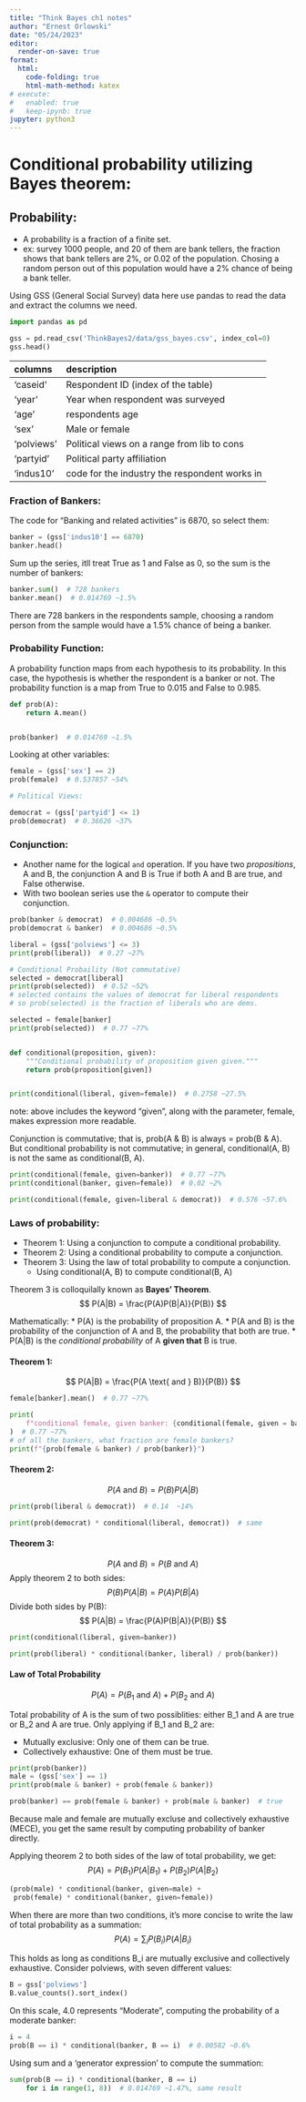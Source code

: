 ```yaml
---
title: "Think Bayes ch1 notes"
author: "Ernest Orlowski"
date: "05/24/2023"
editor:
  render-on-save: true
format:
  html:
    code-folding: true
    html-math-method: katex
# execute:
#   enabled: true
#   keep-ipynb: true
jupyter: python3
---
```


# Conditional probability utilizing Bayes theorem:

## Probability:

-   A probability is a fraction of a finite set.
-   ex: survey 1000 people, and 20 of them are bank tellers, the fraction shows that bank tellers are 2%, or 0.02 of the population. Chosing a random person out of this population would have a 2% chance of being a bank teller.

Using GSS (General Social Survey) data here use pandas to read the data and extract the columns we need.

```python
import pandas as pd

gss = pd.read_csv('ThinkBayes2/data/gss_bayes.csv', index_col=0)
gss.head()
```

| columns    | description                                   |
|:-----------|:----------------------------------------------|
| 'caseid'   | Respondent ID (index of the table)            |
| 'year'     | Year when respondent was surveyed             |
| 'age'      | respondents age                               |
| 'sex'      | Male or female                                |
| 'polviews' | Political views on a range from lib to cons   |
| 'partyid'  | Political party affiliation                   |
| 'indus10'  | code for the industry the respondent works in |

### Fraction of Bankers:

The code for "Banking and related activities" is 6870, so select them:

```python
banker = (gss['indus10'] == 6870)
banker.head()
```

Sum up the series, itll treat True as 1 and False as 0, so the sum is the number of bankers:

```python
banker.sum()  # 728 bankers
banker.mean()  # 0.014769 ~1.5%


```

There are 728 bankers in the respondents sample, choosing a random person from the sample would have a 1.5% chance of being a banker.

### Probability Function:

A probability function maps from each hypothesis to its probability. In this case, the hypothesis is whether the respondent is a banker or not. The probability function is a map from True to 0.015 and False to 0.985.

```python
def prob(A):
    return A.mean()


prob(banker)  # 0.014769 ~1.5%
```

Looking at other variables:

```python
female = (gss['sex'] == 2)
prob(female)  # 0.537857 ~54%

# Political Views:

democrat = (gss['partyid'] <= 1)
prob(democrat)  # 0.36626 ~37%

```

### Conjunction:

-   Another name for the logical `and` operation. If you have two *propositions*, A and B, the conjunction A and B is True if both A and B are true, and False otherwise.
-   With two boolean series use the `&` operator to compute their conjunction.

```python
prob(banker & democrat)  # 0.004686 ~0.5%
prob(democrat & banker)  # 0.004686 ~0.5%

liberal = (gss['polviews'] <= 3)
print(prob(liberal))  # 0.27 ~27%

# Conditional Probaility (Not commutative)
selected = democrat[liberal]
print(prob(selected))  # 0.52 ~52%
# selected contains the values of democrat for liberal respondents
# so prob(selected) is the fraction of liberals who are dems.

selected = female[banker]
print(prob(selected))  # 0.77 ~77%


def conditional(proposition, given):
    """Conditional probability of proposition given given."""
    return prob(proposition[given])


print(conditional(liberal, given=female))  # 0.2758 ~27.5%

```

note: above includes the keyword "given", along with the parameter, female, makes expression more readable.

Conjunction is commutative; that is, prob(A & B) is always = prob(B & A). But conditional probability is not commutative; in general, conditional(A, B) is not the same as conditional(B, A).

```python
print(conditional(female, given=banker))  # 0.77 ~77%
print(conditional(banker, given=female))  # 0.02 ~2%

print(conditional(female, given=liberal & democrat))  # 0.576 ~57.6%
```

### Laws of probability:

-   Theorem 1: Using a conjunction to compute a conditional probability.
-   Theorem 2: Using a conditional probability to compute a conjunction.
-   Theorem 3: Using the law of total probability to compute a conjunction.
    -   Using conditional(A, B) to compute conditional(B, A)

Theorem 3 is colloquilally known as **Bayes' Theorem**. $$ P(A|B) = \frac{P(A)P(B|A)}{P(B)} $$

Mathematically: \* P(A) is the probability of proposition A. \* P(A and B) is the probability of the conjunction of A and B, the probability that both are true. \* P(A\|B) is the *conditional probability* of A **given that** B is true.

#### Theorem 1:

$$ P(A|B) = \frac{P(A \text{ and } B)}{P(B)} $$

```python
female[banker].mean()  # 0.77 ~77%

print(
    f"conditional female, given banker: {conditional(female, given = banker)}"
)  # 0.77 ~77%
# of all the bankers, what fraction are female bankers?
print(f"{prob(female & banker) / prob(banker)}")
```

#### Theorem 2:

$$ P(A \text{ and } B) = P(B)P(A|B) $$

```python
print(prob(liberal & democrat))  # 0.14  ~14%

print(prob(democrat) * conditional(liberal, democrat))  # same
```

#### Theorem 3:

$$ P(A \text{ and } B) = P(B \text{ and } A) $$ Apply theorem 2 to both sides: $$P(B)P(A|B) = P(A)P(B|A)$$ Divide both sides by P(B): $$ P(A|B) = \frac{P(A)P(B|A)}{P(B)} $$

```python
print(conditional(liberal, given=banker))

print(prob(liberal) * conditional(banker, liberal) / prob(banker))
```

#### Law of Total Probability
$$ P(A) = P(B_1 \text{ and } A) + P(B_2 \text{ and } A) $$

Total probability of A is the sum of two possiblities: either B_1 and A are true or B_2 and A are true. Only applying if B_1 and B_2 are:

* Mutually exclusive: Only one of them can be true.
* Collectively exhaustive: One of them must be true.

```python
print(prob(banker))
male = (gss['sex'] == 1)
print(prob(male & banker) + prob(female & banker))

prob(banker) == prob(female & banker) + prob(male & banker)  # true
```
Because male and female are mutually excluse and collectively exhaustive (MECE), you get the same result by computing probability of banker directly.

Applying theorem 2 to both sides of the law of total probability, we get:
$$ P(A) = P(B_1)P(A|B_1) + P(B_2)P(A|B_2) $$

<!-- test it -->

```python
(prob(male) * conditional(banker, given=male) +
 prob(female) * conditional(banker, given=female))
```

When there are more than two conditions, it's more concise to write the law of total probability as a summation:
$$ P(A) = \sum_{i}{P(B_i)P(A|B_i)} $$

This holds as long as conditions B_i are mutually exclusive and collectively exhaustive.
Consider polviews, with seven different values:
```python
B = gss['polviews']
B.value_counts().sort_index()
```
On this scale, 4.0 represents "Moderate", computing the probability of a moderate banker:
```python
i = 4
prob(B == i) * conditional(banker, B == i)  # 0.00582 ~0.6%
```

Using sum and a 'generator expression' to compute the summation:
```python
sum(prob(B == i) * conditional(banker, B == i)
    for i in range(1, 8))  # 0.014769 ~1.47%, same result
```
